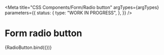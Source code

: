 
<Meta
  title="CSS Components/Form/Radio button"
  argTypes={argTypes}
  parameters={{
    status: {
      type: "WORK IN PROGRESS",
    },
  }}
/>

# Form radio button

<Canvas>
  <Story name="Radio button" args={defaultArgs}>
    {RadioButton.bind({})}
  </Story>
</Canvas>

<ArgsTable story="Radio button" />
